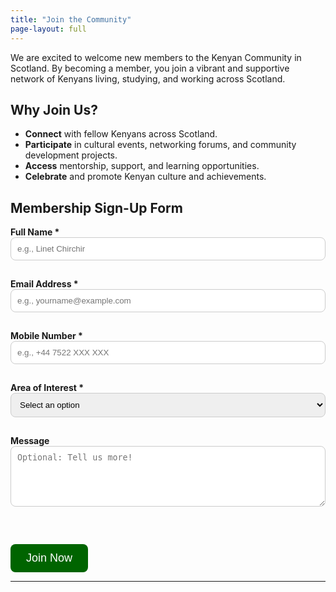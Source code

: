 ```yaml
---
title: "Join the Community"
page-layout: full
---
```


We are excited to welcome new members to the Kenyan Community in Scotland. By becoming a member, you join a vibrant and supportive network of Kenyans living, studying, and working across Scotland.

## Why Join Us?

- **Connect** with fellow Kenyans across Scotland.  
- **Participate** in cultural events, networking forums, and community development projects.  
- **Access** mentorship, support, and learning opportunities.  
- **Celebrate** and promote Kenyan culture and achievements.

## Membership Sign-Up Form

<form action="https://formspree.io/f/mwpokljr" method="POST">

  <!-- Optional metadata -->
  <input type="hidden" name="page_source" value="Join Page">
  <input type="hidden" name="_subject" value="New Community Member Submission">
  <input type="hidden" name="_redirect" value="https://kenyancommunityinscotland.uk/thank-you-join.html">

  <label for="name"><strong>Full Name *</strong></label><br>
  <input type="text" id="name" name="name" placeholder="e.g., Linet Chirchir" autocomplete="name" aria-label="Full Name" required style="width: 100%; padding: 10px; margin-bottom: 15px; border-radius: 8px; border: 1px solid #ccc;"><br>

  <label for="email"><strong>Email Address *</strong></label><br>
  <input type="email" id="email" name="_replyto" placeholder="e.g., yourname@example.com" autocomplete="email" aria-label="Email Address" required style="width: 100%; padding: 10px; margin-bottom: 15px; border-radius: 8px; border: 1px solid #ccc;"><br>

  <label for="mobile"><strong>Mobile Number *</strong></label><br>
  <input type="tel" id="mobile" name="mobile" placeholder="e.g., +44 7522 XXX XXX" autocomplete="tel" aria-label="Mobile Number" required style="width: 100%; padding: 10px; margin-bottom: 15px; border-radius: 8px; border: 1px solid #ccc;"><br>

  <label for="interest"><strong>Area of Interest *</strong></label><br>
  <select id="interest" name="interest" aria-label="Area of Interest" required style="width: 100%; padding: 10px; margin-bottom: 15px; border-radius: 8px; border: 1px solid #ccc;">
    <option value="" disabled selected>Select an option</option>
    <option value="Networking">Networking</option>
    <option value="Community Events">Community Events</option>
    <option value="Mentorship">Mentorship</option>
    <option value="Professional Development">Professional Development</option>
    <option value="Youth Engagement">Youth Engagement</option>
    <option value="Cultural Promotion">Cultural Promotion</option>
    <option value="General Membership">General Membership</option>
  </select><br>

  <label for="message"><strong>Message</strong></label><br>
  <textarea id="message" name="message" placeholder="Optional: Tell us more!" rows="5" aria-label="Additional Message" style="width: 100%; padding: 10px; margin-bottom: 15px; border-radius: 8px; border: 1px solid #ccc;"></textarea><br>

  <button type="submit" style="background-color: #006400; color: white; padding: 12px 25px; border-radius: 8px; border: none; font-size: 18px; cursor: pointer;">Join Now</button>

</form>

---